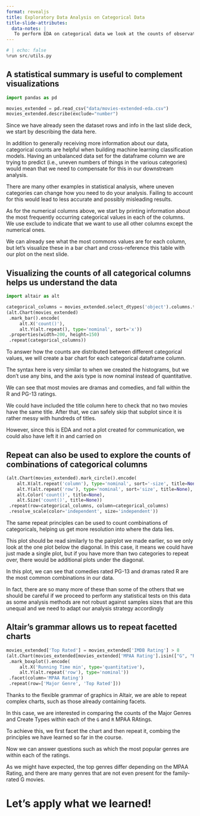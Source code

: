 ```yaml
---
format: revealjs
title: Exploratory Data Analysis on Categorical Data
title-slide-attributes:
  data-notes: |
   To perform EDA on categorical data we look at the counts of observations for each of the categories, as we have learned previously.
---
```


```python
# | echo: false
%run src/utils.py
```

## A statistical summary is useful to complement visualizations

```python
import pandas as pd

movies_extended = pd.read_csv("data/movies-extended-eda.csv")
movies_extended.describe(exclude="number")
```

::: {.notes}
Since we have already seen the dataset rows and info in the last slide deck, we start by describing the data here.

In addition to generally receiving more information about our data, categorical counts are helpful when building machine learning classification models. Having an unbalanced data set for the dataframe column we are trying to predict (i.e., uneven numbers of things in the various categories) would mean that we need to compensate for this in our downstream analysis.

There are many other examples in statistical analysis, where uneven categories can change how you need to do your analysis. Failing to account for this would lead to less accurate and possibly misleading results.

As for the numerical columns above, we start by printing information about the most frequently occurring categorical values in each of the columns. We use exclude to indicate that we want to use all other columns except the numerical ones.

We can already see what the most commons values are for each column, but let’s visualize these in a bar chart and cross-reference this table with our plot on the next slide.
:::

## Visualizing the counts of all categorical columns helps us understand the data

```python
import altair as alt

categorical_columns = movies_extended.select_dtypes('object').columns.tolist()
(alt.Chart(movies_extended)
 .mark_bar().encode(
     alt.X('count()'),
     alt.Y(alt.repeat(), type='nominal', sort='x'))
 .properties(width=200, height=150)
 .repeat(categorical_columns))
```

::: {.notes}
To answer how the counts are distributed between different categorical values, we will create a bar chart for each categorical dataframe column.

The syntax here is very similar to when we created the histograms, but we don’t use any bins, and the axis type is now nominal instead of quantitative.

We can see that most movies are dramas and comedies, and fall within the R and PG-13 ratings.

We could have included the title column here to check that no two movies have the same title. After that, we can safely skip that subplot since it is rather messy with hundreds of titles.

However, since this is EDA and not a plot created for communication, we could also have left it in and carried on
:::

## Repeat can also be used to explore the counts of combinations of categorical columns

```python
(alt.Chart(movies_extended).mark_circle().encode(
    alt.X(alt.repeat('column'), type='nominal', sort='-size', title=None),
    alt.Y(alt.repeat('row'), type='nominal', sort='size', title=None),
    alt.Color('count()', title=None),
    alt.Size('count()', title=None))
 .repeat(row=categorical_columns, column=categorical_columns)
 .resolve_scale(color='independent', size='independent'))
```

::: {.notes}
The same repeat principles can be used to count combinations of categoricals, helping us get more resolution into where the data lies.

This plot should be read similarly to the pairplot we made earlier, so we only look at the one plot below the diagonal. In this case, it means we could have just made a single plot, but if you have more than two categories to repeat over, there would be additional plots under the diagonal.

In this plot, we can see that comedies rated PG-13 and dramas rated R are the most common combinations in our data.

In fact, there are so many more of these than some of the others that we should be careful if we proceed to perform any statistical tests on this data as some analysis methods are not robust against samples sizes that are this unequal and we need to adapt our analysis strategy accordingly
:::

## Altair’s grammar allows us to repeat facetted charts

```python
movies_extended['Top Rated'] = movies_extended['IMDB Rating'] > 8
(alt.Chart(movies_extended[movies_extended['MPAA Rating'].isin(["G", "R"])])
 .mark_boxplot().encode(
     alt.X('Running Time min', type='quantitative'),
     alt.Y(alt.repeat('row'), type='nominal'))
 .facet(column='MPAA Rating')
 .repeat(row=['Major Genre', 'Top Rated']))
```

::: {.notes}
Thanks to the flexible grammar of graphics in Altair,
we are able to repeat complex charts,
such as those already containing facets.

In this case,
we are interested in comparing the counts of the Major Genres and Create Types
within each of the `G` and `R` MPAA RAtings.

To achieve this,
we first facet the chart and then repeat it,
combing the principles we have learned so far in the course.

Now we can answer questions such as
which the most popular genres are
within each of the ratings.

As we might have expected,
the top genres differ depending on the MPAA Rating,
and there are many genres that are not even present for the family-rated G movies.
:::

# Let's apply what we learned!